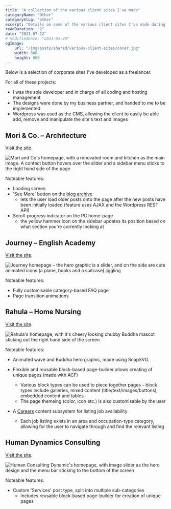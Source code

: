 ```yaml
---
title: "A collection of the various client sites I've made"
categoryName: "Other"
categorySlug: "other"
excerpt: "Details on some of the various client sites I've made during my time freelancing. This article includes some of the details about those sites, like links, screenshots and features included."
readDuration: "2"
date: "2021-07-12"
# modifiedDate: "2021-03-20"
ogImage:
    url: "/img/posts/shared/various-client-sites/cover.jpg"
    width: 800
    height: 800
---
```


Below is a selection of corporate sites I've developed as a freelancer.

For all of these projects:

-   I was the sole developer and in charge of all coding and hosting management
-   The designs were done by my business partner, and handed to me to be implemented
-   Wordpress was used as the CMS, allowing the client to easily be able add, remove and manipulate the site's text and images

## Mori & Co. – Architecture

[Visit the site](https://mori-and-co.jp/).

![Mori and Co's homepage, with a renovated room and kitchen as the main image. A contact button hovers over the slider and a sidebar menu sticks to the right hand side of the page](https://mori-and-co.jp/wp-content/uploads/2021/07/og-image2.jpg)

Noteable features:

-   Loading screen
-   'See More' button on the [blog archive](https://mori-and-co.jp/blog/)
    -   lets the user load older posts onto the page after the new posts have been initially loaded (feature uses AJAX and the Wordpress REST API)
-   Scroll-progress indicator on the PC home-page
    -   the yellow hammer icon on the sidebar updates its position based on what section you're currently looking at

## Journey – English Academy

[Visit the site](https://journey-academy.jp/).

![Journey homepage – the hero graphic is a slider, and on the side are cute animated icons (a plane, books and a suitcase) jiggling](https://journey-academy.jp/wp-content/uploads/2021/04/og-image.jpg)

Noteable features:

-   Fully customisable category-based FAQ page
-   Page transition animations

## Rahula – Home Nursing

[Visit the site](https://rahula.co.jp/).

![Rahula's homepage, with it's cheery looking chubby Buddha mascot sticking out the right hand side of the screen](https://rahula.co.jp/wp-content/uploads/2021/04/rahula-og.jpg)

Noteable features:

-   Animated wave and Buddha hero graphic, made using SnapSVG.
-   Flexible and reusable block-based page-builder allows creating of unique pages (made with ACF)

    -   Various block types can be used to piece together pages – block types include galleries, mixed content (title/text/images/buttons), embedded content and tables
    -   The page themeing (color, icon etc.) is also customisable by the user

-   A [Careers](https://rahula.co.jp/careers/) content subsystem for listing job availability
    -   Each job listing exists in an area and occupation-type category, allowing for the user to navigate through and find the relevant listing

## Human Dynamics Consulting

[Visit the site](https://hdc.jp/).

![Human Consulting Dynamic's homepage, with image slider as the hero design and the menu bar sticking to the bottom of the screen](https://hdc.jp/wp-content/uploads/2021/07/hdc-og-image.jpg)

Noteable features:

-   Custom 'Services' post type, split into multiple sub-categories
    -   Includes reusable block-based page-builder for creation of unique pages
